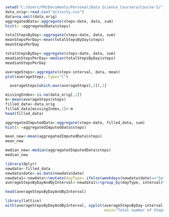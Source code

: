 




```{r}
setwd("C:/Users/FM/Documents/Personal/Data_Science_Coursera/Course-5/")
data_orig<-read.csv("activity.csv")
data=na.omit(data_orig)
aggregatedData<-aggregate(steps~date, data, sum)
hist(x =aggregatedData$steps)

```

```{r}
totalStepsByDay<-aggregate(steps~date, data, sum)
meanStepsPerDay<-mean(totalStepsByDay$steps)
meanStepsPerDay
```
```{r}
totalStepsByDay<-aggregate(steps~date, data, sum)
meadianStepsPerDay<-median(totalStepsByDay$steps)
meadianStepsPerDay
```


```{r}
averageSteps<-aggregate(steps~interval, data, mean)
plot(averageSteps, type="l")
```


```{r}
  averageSteps[which.max(averageSteps[,2]),1]
```
```{r}
missingIndex<-is.na(data_orig[,1])
m<-mean(averageSteps$steps)
filled_data<-data_orig
filled_data[missingIndex,1]<-m
head(filled_data)
```
```{r}
aggregatedImputedData<-aggregate(steps~date, filled_data, sum)
hist(x =aggregatedImputedData$steps)
```
```{r}
mean_new<-mean(aggregatedImputedData$steps)
mean_new
```
```{r}
median_new<-median(aggregatedImputedData$steps)
median_new
```

```{r}
library(dplyr)
newdata<-filled_data
newdata$date<-as.Date(newdata$date)
newdata1<-newdata%>%mutate(dayType= ifelse(weekdays(newdata$date)=="Saturday" | weekdays(newdata$date)=="Sunday", "Weekend", "Weekday"))
averageStepsByDayAndByInterval<-newdata1%>%group_by(dayType, interval)%>%summarize(averageStepsByDay=sum(steps))

head(averageStepsByDayAndByInterval)
```
```{r}
library(lattice)
with(averageStepsByDayAndByInterval, xyplot(averageStepsByDay~interval|dayType,type="l",
                                            main="Total number of Steps within intervals by dayType",xlab = "Daily Intervals", ylab = "Avg number of steps"))

```

